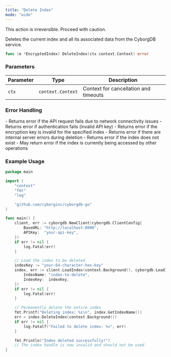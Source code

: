 ```yaml
---
title: "Delete Index"
mode: "wide"
---
```


<Warning>This action is irreversible. Proceed with caution.</Warning>

Deletes the current index and all its associated data from the CyborgDB service.

```go
func (e *EncryptedIndex) DeleteIndex(ctx context.Context) error
```

### Parameters

| Parameter | Type | Description |
|-----------|------|-------------|
| `ctx` | `context.Context` | Context for cancellation and timeouts |

### Error Handling

<AccordionGroup>
    <Accordion title="API Errors">
        - Returns error if the API request fails due to network connectivity issues
        - Returns error if authentication fails (invalid API key)
        - Returns error if the encryption key is invalid for the specified index
        - Returns error if there are internal server errors during deletion
    </Accordion>
    <Accordion title="Validation Errors">
        - Returns error if the index does not exist
        - May return error if the index is currently being accessed by other operations
    </Accordion>
</AccordionGroup>

### Example Usage

```go
package main

import (
    "context"
    "fmt"
    "log"

    "github.com/cyborginc/cyborgdb-go"
)

func main() {
    client, err := cyborgdb.NewClient(cyborgdb.ClientConfig{
        BaseURL: "http://localhost:8000",
        APIKey:  "your-api-key",
    })
    if err != nil {
        log.Fatal(err)
    }

    // Load the index to be deleted
    indexKey := "your-64-character-hex-key"
    index, err := client.LoadIndex(context.Background(), cyborgdb.LoadIndexParams{
        IndexName: "index-to-delete",
        IndexKey:  indexKey,
    })
    if err != nil {
        log.Fatal(err)
    }

    // Permanently delete the entire index
    fmt.Printf("Deleting index: %s\n", index.GetIndexName())
    err = index.DeleteIndex(context.Background())
    if err != nil {
        log.Fatalf("Failed to delete index: %v", err)
    }

    fmt.Println("Index deleted successfully!")
    // The index handle is now invalid and should not be used
}
```